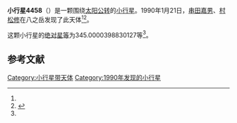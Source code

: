 {{Infobox planet
| bgcolour = #FFFFC0
| name = 4458 Oizumi
| symbol = 
| image = 
| caption = 
| discovery = yes
| discovery_ref = 
| discoverer = [[串田嘉男|串田嘉男]]、[[村松修|村松修]]
| discovery_site = [[八之岳|八之岳]] 
| discovered = 1990年1月21日
| designations = yes
| mp_name = 
| named_after = 
| alt_names = 1990 BY/ 1954 UV1 / 1981 WE8 / 1985 YA / 3293 T-2
| mp_category = [[主带小行星|主带小行星]]
| orbit_ref = <ref name="a">[http://ssd.jpl.nasa.gov/sbdb.cgi?sstr=4458 4458 Oizumi] {{Wayback|url=http://ssd.jpl.nasa.gov/sbdb.cgi?sstr=4458 |date=20201124005337 }}，小行星數據庫瀏覽器（JPL Small-Body Database Browser）－[[美国国家航空航天局|美国国家航空航天局]]喷气推进实验室</ref>
| epoch = 2456400.5 (2013年4月18日更新)
| aphelion = {{convert|2.80931245667655|AU|km|3|abbr=on|lk=out}}
| perihelion = {{convert|2.073600598274407|AU|km|3|abbr=on}}
| semimajor = {{convert|2.441456527475478|AU|km|3|abbr=on}}
| eccentricity = 0.150670686
| period = 1393.387533 [[日|日]]<br />3.81[[儒略年|儒略年]]
| avg_speed = 
| inclination = 4.297378937131658
| asc_node = 98.71993348621056
| mean_anomaly = 
| arg_peri = 345.0000398830127
| satellites = 
| physical_characteristics = yes
| dimensions = 
| mass = 
| density = 
| surface_grav = 
| escape_velocity = 
| sidereal_day = 
| axial_tilt = 
| pole_ecliptic_lat = 
| pole_ecliptic_lon = 
| albedo = 
| temperatures= 
| temp_name1 = 
| mean_temp_1 = 
| max_temp_1 = 
| temp_name2 = 
| max_temp_2 = 
| spectral_type = 
| abs_magnitude = 345.0000398830127
}}

'''小行星4458'''（{{lang-en|4458 Oizumi}}）是一颗围绕[[太阳|太阳]][[公转|公转]]的[[小行星|小行星]]。1990年1月21日，[[串田嘉男|串田嘉男]]、[[村松修|村松修]]在八之岳发现了此天体<ref name="a" /><ref>{{cite news|title=小行星列表|url=http://cfa-www.harvard.edu/iau/lists/NumberedMPs.txt|accessdate=2013-07-08|newspaper=哈佛大学|archive-date=2008-05-17|archive-url=https://web.archive.org/web/20080517010638/http://cfa-www.harvard.edu/iau/lists/NumberedMPs.txt|dead-url=no}}</ref>。

这颗小行星的[[绝对星等|绝对星等]]为345.0000398830127等<ref name="a" />。

==参考文献==
{{reflist}}
{{Minor Planet Number|[[小行星4457|小行星4457]]|[[小行星4459|小行星4459]]}}

{{小天体}}

[[Category:小行星带天体|Category:小行星带天体]]
[[Category:1990年发现的小行星|Category:1990年发现的小行星]]

{{asteroid-stub}}